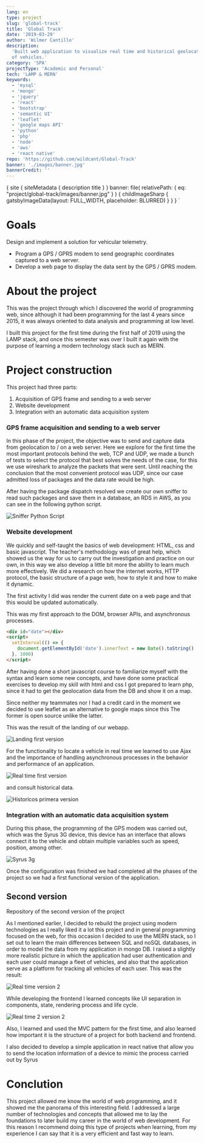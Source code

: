 ```yaml
---
lang: en
type: project
slug: 'global-track'
title: 'Global Track'
date: '2019-03-29'
author: 'Wilmer Cantillo'
description:
  'Built web application to visualize real time and historical geolocation data
  of vehicles.'
category: 'SPA'
projectType: 'Academic and Personal'
tech: 'LAMP & MERN'
keywords:
  - 'mysql'
  - 'mongo'
  - 'jquery'
  - 'react'
  - 'bootstrap'
  - 'semantic UI'
  - 'leaflet'
  - 'google maps API'
  - 'python'
  - 'php'
  - 'node'
  - 'aws'
  - 'react native'
repo: 'https://github.com/wildcant/Global-Track'
banner: './images/banner.jpg'
bannerCredit: ''
---
```


  {
    site {
      siteMetadata {
        description
        title
      }
    }
    banner: file(
      relativePath: { eq: "project/global-track/images/banner.jpg" }
    ) {
      childImageSharp {
        gatsbyImageData(layout: FULL_WIDTH, placeholder: BLURRED)
      }
    }
  }
`

# Goals

Design and implement a solution for vehicular telemetry.

- Program a GPS / GPRS modem to send geographic coordinates captured to a web
  server.
- Develop a web page to display the data sent by the GPS / GPRS modem.

# About the project

This was the project through which I discovered the world of programming web,
since although it had been programming for the last 4 years since 2015, it was
always oriented to data analysis and programming at low level.

I built this project for the first time during the first half of 2019 using the
LAMP stack, and once this semester was over I built it again with the purpose of
learning a modern technology stack such as MERN.

# Project construction

This project had three parts:

1. Acquisition of GPS frame and sending to a web server
2. Website development
3. Integration with an automatic data acquisition system

### GPS frame acquisition and sending to a web server

In this phase of the project, the objective was to send and capture data from
geolocation to / on a web server. Here we explore for the first time the most
important protocols behind the web, TCP and UDP, we made a bunch of tests to
select the protocol that best solves the needs of the case, for this we use
wireshark to analyze the packets that were sent. Until reaching the conclusion
that the most convenient protocol was UDP, since our case admitted loss of
packages and the data rate would be high.

After having the package dispatch resolved we create our own sniffer to read
such packages and save them in a database, an RDS in AWS, as you can see in the
following python script.

![Sniffer Python Script](./images/sniffer.png)

### Website development

We quickly and self-taught the basics of web development: HTML, css and basic
javascript. The teacher's methodology was of great help, which showed us the way
for us to carry out the investigation and practice on our own, in this way we
also develop a little bit more the ability to learn much more effectively. We
did a research on how the internet works, HTTP protocol, the basic structure of
a page web, how to style it and how to make it dynamic.

The first activity I did was render the current date on a web page and that this
would be updated automatically.

<DynamicDate />

This was my first approach to the DOM, browser APIs, and asynchronous processes.

```html
<div id="date"></div>
<script>
  setInterval(() => {
    document.getElementById('date').innerText = new Date().toString()
  }, 1000)
</script>
```

After having done a short javascript course to familiarize myself with the
syntax and learn some new concepts, and have done some practical exercises to
develop my skill with html and css I got prepared to learn php, since it had to
get the geolocation data from the DB and show it on a map.

Since neither my teammates nor I had a credit card in the moment we decided to
use leaflet as an alternative to google maps since this The former is open
source unlike the latter.

This was the result of the landing of our webapp.

![Landing first version](./images/landing.png)

For the functionality to locate a vehicle in real time we learned to use Ajax
and the importance of handling asynchronous processes in the behavior and
performance of an application.

![Real time first version](./images/real-time.png)

and consult historical data.

![Historicos primera version](./images/historical.png)

### Integration with an automatic data acquisition system

During this phase, the programming of the GPS modem was carried out, which was
the Syrus 3G device, this device has an interface that allows connect it to the
vehicle and obtain multiple variables such as speed, position, among other.

![Syrus 3g](./images/syrus.png)

Once the configuration was finished we had completed all the phases of the
project so we had a first functional version of the application.

## Second version

<Link target="_ blank" href="https://github.com/wildcant/TrackApp">
  <Badge
    variant="subtle"
    colorScheme="black"
    textTransform="capitalize"
    display="flex"
    alignItems="center"
  >
    <Text marginRight="0.4rem">
      Repository of the second version of the project
    </Text>
    <FaExternalLinkAlt />
  </Badge>
</Link>

As I mentioned earlier, I decided to rebuild the project using modern
technologies as I really liked it a lot this project and in general programming
focused on the web, for this occasion I decided to use the MERN stack, so I set
out to learn the main differences between SQL and noSQL databases, in order to
model the data from my application in mongo DB. I raised a slightly more
realistic picture in which the application had user authentication and each user
could manage a fleet of vehicles, and also that the application serve as a
platform for tracking all vehicles of each user. This was the result:

![Real time version 2](./images/track-app.png)

While developing the frontend I learned concepts like UI separation in
components, state, rendering process and life cycle.

![Real time 2 version 2](./images/track-select.png)

Also, I learned and used the MVC pattern for the first time, and also learned
how important it is the structure of a project for both backend and frontend.

I also decided to develop a simple application in react native that allow you to
send the location information of a device to mimic the process carried out by
Syrus

# Conclution

This project allowed me know the world of web programming, and it showed me the
panorama of this interesting field. I addressed a large number of technologies
and concepts that allowed me to lay the foundations to later build my career in
the world of web development. For this reason I recommend doing this type of
projects when learning, from my experience I can say that it is a very efficient
and fast way to learn.
